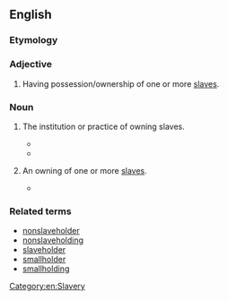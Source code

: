 ==English==

===Etymology===
{{compound|en|slave|holding}}

===Adjective===
{{en-adj|-}}

# Having possession/ownership of one or more [[slave]]s.

===Noun===
{{en-noun|~}}

# {{lb|en|uncountable}} The institution or practice of owning slaves.
#* {{quote-book| title=Understanding history| url=https://books.google.com/books?isbn=0776603558| author=Jonathan Gorman| year=1992| passage=The '''slaveholding''' way of life continued until 1865, when the Thirteenth Amendment to the U.S. Constitution was passed following the end of the Civil War between the Northern and the Southern states}}
#* {{quote-book| title=Gender, Race and Family in Nineteenth Century America| url=https://books.google.com/books?isbn=0230300707| author=Rebecca Fraser| year=2013| passage=Defenders of Southern slavery employed religious rhetoric to justify the system, selecting biblical passages that appeared to condone the practice of '''slaveholding''' and the relation between master and slave.}}
# {{lb|en|countable}} An owning of one or more [[slave]]s.
#* {{quote-book|passage=On the other hand, the Mountain South also contained some Lower South counties, thereby permitting internal comparisons between differently sized '''slaveholdings''', between crop specializations, and between agricultural and nonagricultural producers.| author=Wilma P. Dunaway| title=Slavery in the American Mountain South| chapter=Introduction| page=6| year=2003}}

===Related terms===
* [[nonslaveholder]]
* [[nonslaveholding]]
* [[slaveholder]]
* [[smallholder]]
* [[smallholding]]

[[Category:en:Slavery]]